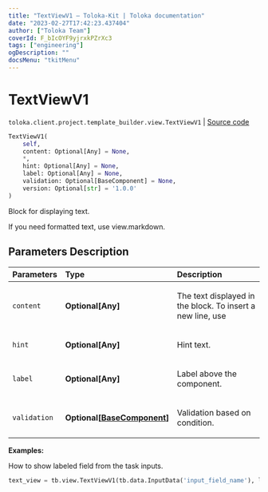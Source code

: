 ```yaml
---
title: "TextViewV1 — Toloka-Kit | Toloka documentation"
date: "2023-02-27T17:42:23.437404"
author: ["Toloka Team"]
coverId: F_bIcOYF9yjrxkPZrXc3
tags: ["engineering"]
ogDescription: ""
docsMenu: "tkitMenu"
---
```


# TextViewV1
`toloka.client.project.template_builder.view.TextViewV1` | [Source code](https://github.com/Toloka/toloka-kit/blob/v1.1.4/src/client/project/template_builder/view.py#L385)

```python
TextViewV1(
    self,
    content: Optional[Any] = None,
    *,
    hint: Optional[Any] = None,
    label: Optional[Any] = None,
    validation: Optional[BaseComponent] = None,
    version: Optional[str] = '1.0.0'
)
```

Block for displaying text.

If you need formatted text, use view.markdown.

## Parameters Description

| Parameters | Type | Description |
| :----------| :----| :-----------|
`content`|**Optional\[Any\]**|<p>The text displayed in the block. To insert a new line, use</p>
`hint`|**Optional\[Any\]**|<p>Hint text.</p>
`label`|**Optional\[Any\]**|<p>Label above the component.</p>
`validation`|**Optional\[[BaseComponent](/docs/toloka-kit/reference/toloka.client.project.template_builder.base.BaseComponent)\]**|<p>Validation based on condition.</p>

**Examples:**

How to show labeled field from the task inputs.

```python
text_view = tb.view.TextViewV1(tb.data.InputData('input_field_name'), label='My label:')
```